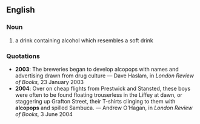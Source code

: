 ==English==
===Noun===
#a drink containing alcohol which resembles a soft drink

===Quotations===
*'''2003''': The breweries began to develop alcopops with names and advertising drawn from drug culture &mdash; Dave Haslam, in ''London Review of Books,'' 23 January 2003  
*'''2004''': Over on cheap flights from Prestwick and Stansted, these boys were often to be found floating trouserless in the Liffey at dawn, or staggering up Grafton Street, their T-shirts clinging to them with '''alcopops''' and spilled Sambuca. &mdash; Andrew O'Hagan, in ''London Review of Books,'' 3 June 2004